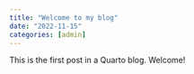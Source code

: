 ```yaml
---
title: "Welcome to my blog"
date: "2022-11-15"
categories: [admin]
---
```


This is the first post in a Quarto blog. Welcome!
